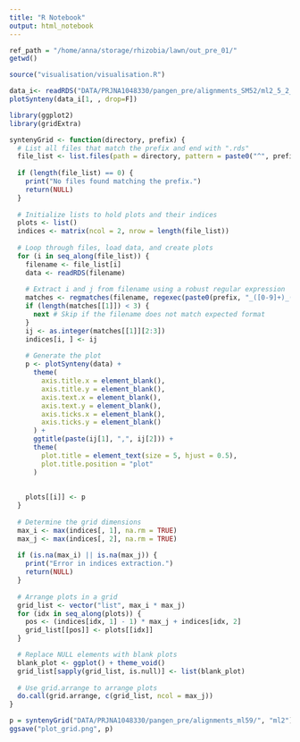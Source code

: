 ```yaml
---
title: "R Notebook"
output: html_notebook
---
```



```r
ref_path = "/home/anna/storage/rhizobia/lawn/out_pre_01/"
getwd()
```
```r
source("visualisation/visualisation.R")
```


```r
data_i<- readRDS("DATA/PRJNA1048330/pangen_pre/alignments_SM52/ml2_5_2_maj.rds")
plotSynteny(data_i[1, , drop=F])
```



```r
library(ggplot2)
library(gridExtra)

syntenyGrid <- function(directory, prefix) {
  # List all files that match the prefix and end with ".rds"
  file_list <- list.files(path = directory, pattern = paste0("^", prefix, "_[0-9]+_[0-9]+_.*\\.rds$"), full.names = TRUE)
  
  if (length(file_list) == 0) {
    print("No files found matching the prefix.")
    return(NULL)
  }
  
  # Initialize lists to hold plots and their indices
  plots <- list()
  indices <- matrix(ncol = 2, nrow = length(file_list))
  
  # Loop through files, load data, and create plots
  for (i in seq_along(file_list)) {
    filename <- file_list[i]
    data <- readRDS(filename)
    
    # Extract i and j from filename using a robust regular expression
    matches <- regmatches(filename, regexec(paste0(prefix, "_([0-9]+)_([0-9]+)"), filename))
    if (length(matches[[1]]) < 3) {
      next # Skip if the filename does not match expected format
    }
    ij <- as.integer(matches[[1]][2:3])
    indices[i, ] <- ij
    
    # Generate the plot
    p <- plotSynteny(data) +
      theme(
        axis.title.x = element_blank(),
        axis.title.y = element_blank(),
        axis.text.x = element_blank(),
        axis.text.y = element_blank(),
        axis.ticks.x = element_blank(),
        axis.ticks.y = element_blank()
      ) +
      ggtitle(paste(ij[1], ",", ij[2])) + 
      theme(
        plot.title = element_text(size = 5, hjust = 0.5),
        plot.title.position = "plot"
      )
    
    
    plots[[i]] <- p
  }
  
  # Determine the grid dimensions
  max_i <- max(indices[, 1], na.rm = TRUE)
  max_j <- max(indices[, 2], na.rm = TRUE)
  
  if (is.na(max_i) || is.na(max_j)) {
    print("Error in indices extraction.")
    return(NULL)
  }
  
  # Arrange plots in a grid
  grid_list <- vector("list", max_i * max_j)
  for (idx in seq_along(plots)) {
    pos <- (indices[idx, 1] - 1) * max_j + indices[idx, 2]
    grid_list[[pos]] <- plots[[idx]]
  }

  # Replace NULL elements with blank plots
  blank_plot <- ggplot() + theme_void()
  grid_list[sapply(grid_list, is.null)] <- list(blank_plot)
  
  # Use grid.arrange to arrange plots
  do.call(grid.arrange, c(grid_list, ncol = max_j))
}

p = syntenyGrid("DATA/PRJNA1048330/pangen_pre/alignments_ml59/", "ml2")
ggsave("plot_grid.png", p)
```

